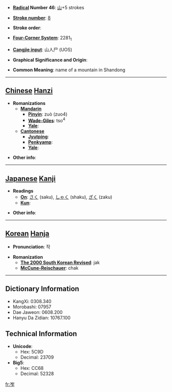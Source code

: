 * '''[[Wiktionary:Chinese radical index| Radical]] Number 46''': [[Wiktionary:Chinese radical index 山|山]]+5 strokes

* '''[[Wiktionary:Chinese total strokes index|Stroke number]]''': [[Wiktionary:Chinese total strokes index 8|8]]

* '''Stroke order''': 

* '''[[Wiktionary:Chinese four corner index|Four-Corner System]]''': 2281<sub>1</sub>

* '''[[Wiktionary:Chinese Cangjie index|Cangjie input]]''': 山人尸 (UOS)

* '''Graphical Significance and Origin''': 

* '''Common Meaning''': name of a mountain in Shandong

----

== [[Chinese]] [[Hanzi]] ==

* '''Romanizations'''
** '''[[Mandarin]]'''
*** '''[[Pinyin]]''': zuò (zuo4)
*** '''[[Wade-Giles]]''': tso<sup>4</sup>
*** '''[[Yale]]''': 
** '''[[Cantonese]]'''
*** '''[[Jyutping]]''':
*** '''[[Penkyamp]]''': 
*** '''[[Yale]]''': 

* '''Other info''': 

----

== [[Japanese]] [[Kanji]] ==

* '''Readings'''
** '''[[On]]''': [[さく]] (saku), [[しゃく]] (shaku), [[ざく]] (zaku)
** '''[[Kun]]''': 

* '''Other info''':  

----

== [[Korean]] [[Hanja]] ==

* '''Pronunciation''': 작

* '''Romanization'''
** '''[[The 2000 South Korean Revised Romanization|The 2000 South Korean Revised]]''': jak
** '''[[McCune-Reischauer]]''': chak

----

== Dictionary Information ==

* KangXi: 0308.340
* Morobashi: 07957
* Dae Jaweon: 0608.200
* Hanyu Da Zidian: 10767.100

== Technical Information ==

* '''Unicode''':
** Hex: 5C9D
** Decimal: 23709
* '''Big5''':
** Hex: CC68
** Decimal: 52328

[[fr:岝]]